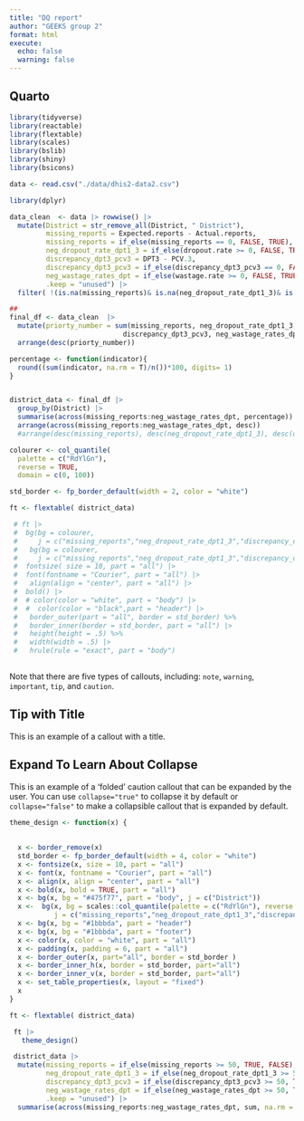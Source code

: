 ```yaml
---
title: "DQ report"
author: "GEEKS group 2"
format: html
execute: 
  echo: false
  warning: false
---
```


## Quarto

```r
library(tidyverse)
library(reactable)
library(flextable)
library(scales)
library(bslib)
library(shiny)
library(bsicons)
```

```r
data <- read.csv("./data/dhis2-data2.csv")

library(dplyr)

data_clean  <- data |> rowwise() |> 
  mutate(District = str_remove_all(District, " District"),
         missing_reports = Expected.reports - Actual.reports, 
         missing_reports = if_else(missing_reports == 0, FALSE, TRUE),
         neg_dropout_rate_dpt1_3 = if_else(dropout.rate >= 0, FALSE, TRUE),
         discrepancy_dpt3_pcv3 = DPT3 - PCV.3, 
         discrepancy_dpt3_pcv3 = if_else(discrepancy_dpt3_pcv3 == 0, FALSE, TRUE),
         neg_wastage_rates_dpt = if_else(wastage.rate >= 0, FALSE, TRUE),
         .keep = "unused") |> 
  filter( !(is.na(missing_reports)& is.na(neg_dropout_rate_dpt1_3)& is.na(discrepancy_dpt3_pcv3) & is.na(neg_wastage_rates_dpt)))

## 
final_df <- data_clean  |>  
  mutate(priorty_number = sum(missing_reports, neg_dropout_rate_dpt1_3, 
                            discrepancy_dpt3_pcv3, neg_wastage_rates_dpt, na.rm = T)) |> 
  arrange(desc(priorty_number))

```

```r

percentage <- function(indicator){
  round((sum(indicator, na.rm = T)/n())*100, digits= 1)
}


district_data <- final_df |> 
  group_by(District) |> 
  summarise(across(missing_reports:neg_wastage_rates_dpt, percentage)) |> 
  arrange(across(missing_reports:neg_wastage_rates_dpt, desc))
  #arrange(desc(missing_reports), desc(neg_dropout_rate_dpt1_3), desc(discrepancy_dpt3_pcv3),desc(neg_wastage_rates_dpt))

```

```r
colourer <- col_quantile(
  palette = c("RdYlGn"),
  reverse = TRUE,
  domain = c(0, 100))
```

```r
std_border <- fp_border_default(width = 2, color = "white")

ft <- flextable( district_data)

 # ft |> 
 #  bg(bg = colourer,
 #     j = c("missing_reports","neg_dropout_rate_dpt1_3","discrepancy_dpt3_pcv3",  "neg_wastage_rates_dpt")) %>%
 #   bg(bg = colourer,
 #     j = c("missing_reports","neg_dropout_rate_dpt1_3","discrepancy_dpt3_pcv3",  "neg_wastage_rates_dpt")) |> 
 #  fontsize( size = 10, part = "all") |> 
 #  font(fontname = "Courier", part = "all") |> 
 #   align(align = "center", part = "all") |> 
 #  bold() |> 
 #  # color(color = "white", part = "body") |> 
 #  #  color(color = "black",part = "header") |> 
 #   border_outer(part = "all", border = std_border) %>%
 #   border_inner(border = std_border, part = "all") |> 
 #   height(height = .5) %>%
 #   width(width = .5) |> 
 #   hrule(rule = "exact", part = "body")
  

```

::: {.callout-note}
Note that there are five types of callouts, including:
`note`, `warning`, `important`, `tip`, and `caution`.
:::

::: {.callout-tip}
## Tip with Title

This is an example of a callout with a title.
:::

::: {.callout-caution collapse="true"}
## Expand To Learn About Collapse

This is an example of a 'folded' caution callout that can be expanded by the user. You can use `collapse="true"` to collapse it by default or `collapse="false"` to make a collapsible callout that is expanded by default.
:::


```r
theme_design <- function(x) {
  
  
  x <- border_remove(x)
  std_border <- fp_border_default(width = 4, color = "white")
  x <- fontsize(x, size = 10, part = "all")
  x <- font(x, fontname = "Courier", part = "all")
  x <- align(x, align = "center", part = "all")
  x <- bold(x, bold = TRUE, part = "all")
  x <- bg(x, bg = "#475f77", part = "body", j = c("District"))
  x <-  bg(x, bg = scales::col_quantile(palette = c("RdYlGn"), reverse = TRUE,domain = c(0, 100)),
           j = c("missing_reports","neg_dropout_rate_dpt1_3","discrepancy_dpt3_pcv3",  "neg_wastage_rates_dpt"))
  x <- bg(x, bg = "#1bbbda", part = "header")
  x <- bg(x, bg = "#1bbbda", part = "footer")
  x <- color(x, color = "white", part = "all")
  x <- padding(x, padding = 6, part = "all")
  x <- border_outer(x, part="all", border = std_border )
  x <- border_inner_h(x, border = std_border, part="all")
  x <- border_inner_v(x, border = std_border, part="all")
  x <- set_table_properties(x, layout = "fixed")
  x
}
```

```r
ft <- flextable( district_data)

 ft |> 
   theme_design()
```

```r
 district_data |> 
  mutate(missing_reports = if_else(missing_reports >= 50, TRUE, FALSE),
         neg_dropout_rate_dpt1_3 = if_else(neg_dropout_rate_dpt1_3 >= 50, TRUE, FALSE),
         discrepancy_dpt3_pcv3 = if_else(discrepancy_dpt3_pcv3 >= 50, TRUE, FALSE),
         neg_wastage_rates_dpt = if_else(neg_wastage_rates_dpt >= 50, TRUE, FALSE),
         .keep = "unused") |> 
  summarise(across(missing_reports:neg_wastage_rates_dpt, sum, na.rm = T))
  
```


